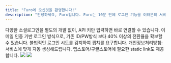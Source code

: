 ```yaml
---
title: "Furo에 오신것을 환영합니다!"
description: "안녕하세요, Furo입니다. Furo는 10분 만에 로그인 기능을 여러분의 서비스에 구현할 수 있도록 도와드립니다. Furo에서 제공하는 다양한 기능들을 활용하여 안전하고 최적화된 로그인을 사용자에게 제공할 수 있습니다."
---
```


<Card title="Social Login" icon="hand-point-right" iconType="duotone">
  다양한 소셜로그인을 별도의 개발 없이, API 키만 입력하면 바로 연결할 수
  있습니다.
</Card>
<Card title="Get Agents of Store" icon="store" iconType="duotone">
  이메일 인증 기반 로그인 방식으로, 기존 ID/PW방식 보다 40% 이상의 전환율을
  확보할 수 있습니다.
</Card>
<Card title="Captcha (WIP)" icon="people-group" iconType="duotone">
  불법적인 로그인 시도를 감지하여 캡챠를 요구합니다.
</Card>
<Card title="Get Agent Details" icon="magnifying-glass" iconType="duotone">
  개인정보처리방침: 서비스에 맞게 자동 생성해드립니다. 앱스토어/구글스토어에
  필요한 static link도 제공합니다.
</Card>

<Frame caption="login page">
  <img src="/images/furo_login_page.png" />
</Frame>

<Frame caption="social login setting page">
  <img src="/images/furo_social_login_page.png" />
</Frame>
